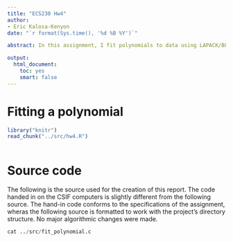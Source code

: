 ```yaml
---
title: "ECS230 Hw4"
author:
- Eric Kalosa-Kenyon
date: "`r format(Sys.time(), '%d %B %Y')`"

abstract: In this assignment, I fit polynomials to data using LAPACK/BLAS matrix functions.

output:
  html_document:
    toc: yes
    smart: false
---
```


# Fitting a polynomial

```r
library("knitr")
read_chunk("../src/hw4.R")
```

```r
```

# Source code
The following is the source used for the creation of this report. The code
handed in on the CSIF computers is slightly different from the following source.
The hand-in code conforms to the specifications of the assignment, wheras the
following source is formatted to work with the project's directory structure. No
major algorithmic changes were made.

```r
cat ../src/fit_polynomial.c
```
